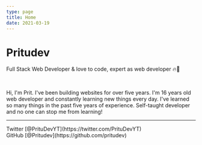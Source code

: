 ```yaml
---
type: page
title: Home
date: 2021-03-19
---
```


# Pritudev

Full Stack Web Developer & love to code, expert as web developer 🔥💾

<br/>

Hi, I'm Prit. I've been building websites for over five years. I'm 16 years old web developer and constantly learning new things every day. I've learned so many things in the past five years of experience. Self-taught developer and no one can stop me from learning!

---

<div>
  Twitter [@PrituDevYT](https://twitter.com/PrituDevYT)
  <br />
  GitHub [@Pritudev](https://github.com/pritudev)
  <br />
</div>
